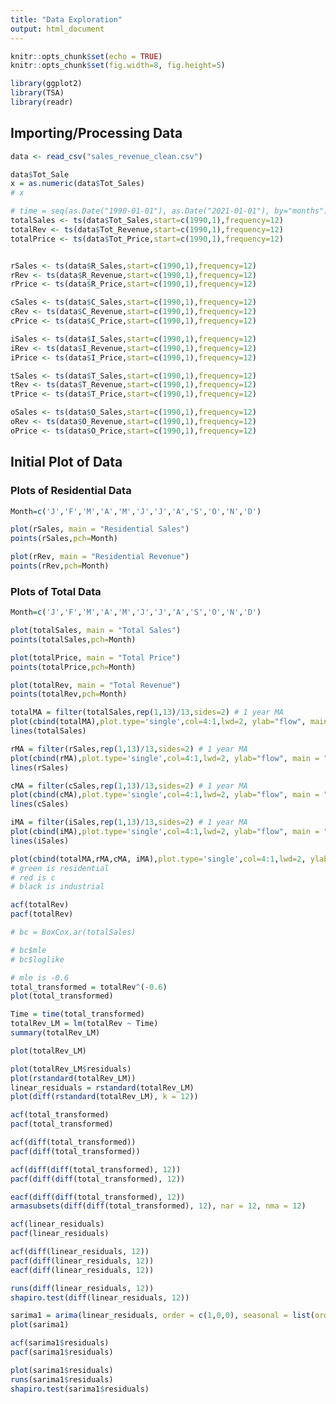 ```yaml
---
title: "Data Exploration" 
output: html_document 
--- 
```


```r
knitr::opts_chunk$set(echo = TRUE)
knitr::opts_chunk$set(fig.width=8, fig.height=5) 

library(ggplot2)
library(TSA)
library(readr)
```

## Importing/Processing Data

```r
data <- read_csv("sales_revenue_clean.csv")
```


```r
data$Tot_Sale
x = as.numeric(data$Tot_Sales)
# x
```



```r
# time = seq(as.Date("1990-01-01"), as.Date("2021-01-01"), by="months")
totalSales <- ts(data$Tot_Sales,start=c(1990,1),frequency=12)
totalRev <- ts(data$Tot_Revenue,start=c(1990,1),frequency=12)
totalPrice <- ts(data$Tot_Price,start=c(1990,1),frequency=12)


rSales <- ts(data$R_Sales,start=c(1990,1),frequency=12)
rRev <- ts(data$R_Revenue,start=c(1990,1),frequency=12)
rPrice <- ts(data$R_Price,start=c(1990,1),frequency=12)

cSales <- ts(data$C_Sales,start=c(1990,1),frequency=12)
cRev <- ts(data$C_Revenue,start=c(1990,1),frequency=12)
cPrice <- ts(data$C_Price,start=c(1990,1),frequency=12)

iSales <- ts(data$I_Sales,start=c(1990,1),frequency=12)
iRev <- ts(data$I_Revenue,start=c(1990,1),frequency=12)
iPrice <- ts(data$I_Price,start=c(1990,1),frequency=12)

tSales <- ts(data$T_Sales,start=c(1990,1),frequency=12)
tRev <- ts(data$T_Revenue,start=c(1990,1),frequency=12)
tPrice <- ts(data$T_Price,start=c(1990,1),frequency=12)

oSales <- ts(data$O_Sales,start=c(1990,1),frequency=12)
oRev <- ts(data$O_Revenue,start=c(1990,1),frequency=12)
oPrice <- ts(data$O_Price,start=c(1990,1),frequency=12)
```


## Initial Plot of Data

### Plots of Residential Data

```r

Month=c('J','F','M','A','M','J','J','A','S','O','N','D')

plot(rSales, main = "Residential Sales")
points(rSales,pch=Month)
```

```r
plot(rRev, main = "Residential Revenue")
points(rRev,pch=Month)
```

### Plots of Total Data

```r
Month=c('J','F','M','A','M','J','J','A','S','O','N','D')

plot(totalSales, main = "Total Sales")
points(totalSales,pch=Month)

plot(totalPrice, main = "Total Price")
points(totalPrice,pch=Month)

plot(totalRev, main = "Total Revenue")
points(totalRev,pch=Month)
```

```r
totalMA = filter(totalSales,rep(1,13)/13,sides=2) # 1 year MA
plot(cbind(totalMA),plot.type='single',col=4:1,lwd=2, ylab="flow", main = "Total MA" )
lines(totalSales)

rMA = filter(rSales,rep(1,13)/13,sides=2) # 1 year MA
plot(cbind(rMA),plot.type='single',col=4:1,lwd=2, ylab="flow", main = "Residential MA")
lines(rSales)

cMA = filter(cSales,rep(1,13)/13,sides=2) # 1 year MA
plot(cbind(cMA),plot.type='single',col=4:1,lwd=2, ylab="flow", main = "Construction MA")
lines(cSales)

iMA = filter(iSales,rep(1,13)/13,sides=2) # 1 year MA
plot(cbind(iMA),plot.type='single',col=4:1,lwd=2, ylab="flow", main = "Industrial MA")
lines(iSales)
```

```r
plot(cbind(totalMA,rMA,cMA, iMA),plot.type='single',col=4:1,lwd=2, ylab="sales")
# green is residential
# red is c
# black is industrial
```

```r
acf(totalRev)
pacf(totalRev)
```


```r
# bc = BoxCox.ar(totalSales)
```
```r
# bc$mle
# bc$loglike
```

```r
# mle is -0.6
total_transformed = totalRev^(-0.6)
plot(total_transformed)
```

```r
Time = time(total_transformed)
totalRev_LM = lm(totalRev ~ Time)
summary(totalRev_LM)
```

```r
plot(totalRev_LM)
```

```r
plot(totalRev_LM$residuals)
plot(rstandard(totalRev_LM))
linear_residuals = rstandard(totalRev_LM)
plot(diff(rstandard(totalRev_LM), k = 12))
```


```r
acf(total_transformed)
pacf(total_transformed)
```

```r
acf(diff(total_transformed))
pacf(diff(total_transformed))
```

```r
acf(diff(diff(total_transformed), 12))
pacf(diff(diff(total_transformed), 12))
```

```r
eacf(diff(diff(total_transformed), 12))
armasubsets(diff(diff(total_transformed), 12), nar = 12, nma = 12)
```

```r
acf(linear_residuals)
pacf(linear_residuals)
```

```r
acf(diff(linear_residuals, 12))
pacf(diff(linear_residuals, 12))
eacf(diff(linear_residuals, 12))
```

```r
runs(diff(linear_residuals, 12))
shapiro.test(diff(linear_residuals, 12))
```

```r
sarima1 = arima(linear_residuals, order = c(1,0,0), seasonal = list(order = c(0,1,0)))
plot(sarima1)
```

```r
acf(sarima1$residuals)
pacf(sarima1$residuals)
```


```r
plot(sarima1$residuals)
runs(sarima1$residuals)
shapiro.test(sarima1$residuals)
```

